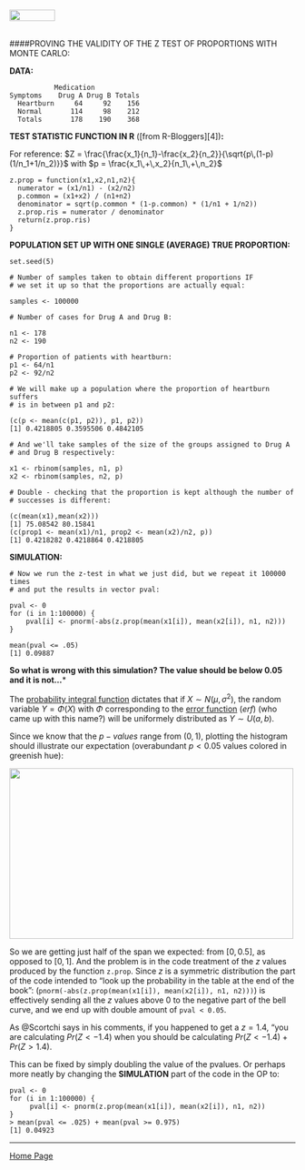<br>
<a href="http://rinterested.github.io/statistics/index.html">
<img HEIGHT="20" WIDTH="80" src="https://cloud.githubusercontent.com/assets/9312897/10556783/a27a26fa-745c-11e5-9b1a-2d5bd737387a.PNG"></a>
<br><br>

####PROVING THE VALIDITY OF THE Z TEST OF PROPORTIONS WITH MONTE CARLO:
<br>

**DATA:**

               Medication
    Symptoms    Drug A Drug B Totals
      Heartburn     64     92    156
      Normal       114     98    212
      Totals       178    190    368

**TEST STATISTIC FUNCTION IN R** ([from R-Bloggers][4])**:**

For reference: $Z = \frac{\frac{x_1}{n_1}-\frac{x_2}{n_2}}{\sqrt{p\,(1-p)(1/n_1+1/n_2)}}$ with $p = \frac{x_1\,+\,x_2}{n_1\,+\,n_2}$

    z.prop = function(x1,x2,n1,n2){
      numerator = (x1/n1) - (x2/n2)
      p.common = (x1+x2) / (n1+n2)
      denominator = sqrt(p.common * (1-p.common) * (1/n1 + 1/n2))
      z.prop.ris = numerator / denominator
      return(z.prop.ris)
    }

**POPULATION SET UP WITH ONE SINGLE (AVERAGE) TRUE PROPORTION:**

    set.seed(5)
    
    # Number of samples taken to obtain different proportions IF 
    # we set it up so that the proportions are actually equal:

    samples <- 100000
    
    # Number of cases for Drug A and Drug B:

    n1 <- 178
    n2 <- 190
    
    # Proportion of patients with heartburn:
    p1 <- 64/n1
    p2 <- 92/n2
    
    # We will make up a population where the proportion of heartburn suffers
    # is in between p1 and p2:

    (c(p <- mean(c(p1, p2)), p1, p2))
    [1] 0.4218805 0.3595506 0.4842105
    
    # And we'll take samples of the size of the groups assigned to Drug A 
    # and Drug B respectively:

    x1 <- rbinom(samples, n1, p)
    x2 <- rbinom(samples, n2, p)
    
    # Double - checking that the proportion is kept although the number of
    # successes is different:

    (c(mean(x1),mean(x2)))
    [1] 75.08542 80.15841
    (c(prop1 <- mean(x1)/n1, prop2 <- mean(x2)/n2, p))
    [1] 0.4218282 0.4218864 0.4218805

**SIMULATION:**

    # Now we run the z-test in what we just did, but we repeat it 100000 times     
    # and put the results in vector pval:

    pval <- 0
    for (i in 1:100000) {
        pval[i] <- pnorm(-abs(z.prop(mean(x1[i]), mean(x2[i]), n1, n2)))
    }

    mean(pval <= .05)
    [1] 0.09887

**So what is wrong with this simulation? The value should be below $0.05$ and it is not...***


The [probability integral function][1] dictates that if $X \sim N(\mu,\sigma^2)$, the random variable $Y = \Phi(X)$ with $\Phi$ corresponding to the [error function][2] ($erf$) (who came up with this name?) will be uniformely distributed as $Y  \sim U(a,b)$.

Since we know that the $p-values$ range from $(0,1)$, plotting the histogram should illustrate our expectation (overabundant $p<0.05$ values colored in greenish hue):

 <img src="http://i.stack.imgur.com/wNfN3.png" width="500" height="300">

So we are getting just half of the span we expected: from $[0,0.5]$, as opposed to $[0,1]$. And the problem is in the code treatment of the $z$ values produced by the function `z.prop`. Since $z$ is a symmetric distribution the part of the code intended to "look up the probability in the table at the end of the book": (`pnorm(-abs(z.prop(mean(x1[i]), mean(x2[i]), n1, n2)))`) is effectively sending all the $z$ values above $0$ to the negative part of the bell curve, and we end up with double amount of `pval < 0.05`.

As @Scortchi says in his comments, if you happened to get a $z=1.4$, "you are calculating $Pr(Z<−1.4)$ when you should be calculating $Pr(Z<−1.4)+Pr(Z>1.4)$.

This can be fixed by simply doubling the value of the pvalues. Or perhaps more neatly by changing the **SIMULATION** part of the code in the OP to:

    pval <- 0
    for (i in 1:100000) {
         pval[i] <- pnorm(z.prop(mean(x1[i]), mean(x2[i]), n1, n2))
    }
    > mean(pval <= .025) + mean(pval >= 0.975)
    [1] 0.04923

  [1]: https://en.wikipedia.org/wiki/Probability_integral_transform
  [2]: https://en.wikipedia.org/wiki/Error_function
  [3]: http://i.stack.imgur.com/wNfN3.png

---

<a href="http://rinterested.github.io/statistics/index.html">Home Page</a>